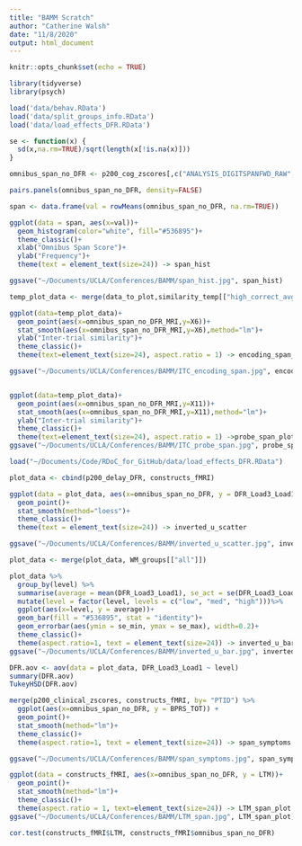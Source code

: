 ```yaml
---
title: "BAMM Scratch"
author: "Catherine Walsh"
date: "11/8/2020"
output: html_document
---
```


```r
knitr::opts_chunk$set(echo = TRUE)
```

```r

library(tidyverse)
library(psych)

load('data/behav.RData')
load('data/split_groups_info.RData')
load('data/load_effects_DFR.RData')

se <- function(x) {
  sd(x,na.rm=TRUE)/sqrt(length(x[!is.na(x)])) 
}

```

```r

omnibus_span_no_DFR <- p200_cog_zscores[,c("ANALYSIS_DIGITSPANFWD_RAW","WMS_SYMS_TOTSCORE","XLCD_K_MAX","XSCAP_MAX_CAPAC","ANALYSIS_DIGITSPANBKW_RAW","ANALYSIS_DIGITSPANSEQ_RAW","SCORING_LETNUMSEQ_RAW","WMS_SA_TOTSCORE","XAOS_PART_SCORE")]

pairs.panels(omnibus_span_no_DFR, density=FALSE)

span <- data.frame(val = rowMeans(omnibus_span_no_DFR, na.rm=TRUE))

ggplot(data = span, aes(x=val))+
  geom_histogram(color="white", fill="#536895")+
  theme_classic()+
  xlab("Omnibus Span Score")+
  ylab("Frequency")+
  theme(text = element_text(size=24)) -> span_hist

ggsave("~/Documents/UCLA/Conferences/BAMM/span_hist.jpg", span_hist)

```

```r

temp_plot_data <- merge(data_to_plot,similarity_temp[["high_correct_avg"]],by="PTID")

ggplot(data=temp_plot_data)+
  geom_point(aes(x=omnibus_span_no_DFR_MRI,y=X6))+
  stat_smooth(aes(x=omnibus_span_no_DFR_MRI,y=X6),method="lm")+
  ylab("Inter-trial similarity")+
  theme_classic()+
  theme(text=element_text(size=24), aspect.ratio = 1) -> encoding_span_plot

ggsave("~/Documents/UCLA/Conferences/BAMM/ITC_encoding_span.jpg", encoding_span_plot)


ggplot(data=temp_plot_data)+
  geom_point(aes(x=omnibus_span_no_DFR_MRI,y=X11))+
  stat_smooth(aes(x=omnibus_span_no_DFR_MRI,y=X11),method="lm")+
  ylab("Inter-trial similarity")+
  theme_classic()+
  theme(text=element_text(size=24), aspect.ratio = 1) ->probe_span_plot
ggsave("~/Documents/UCLA/Conferences/BAMM/ITC_probe_span.jpg", probe_span_plot)


```
```r

load("~/Documents/Code/RDoC_for_GitHub/data/load_effects_DFR.RData")

plot_data <- cbind(p200_delay_DFR, constructs_fMRI)

ggplot(data = plot_data, aes(x=omnibus_span_no_DFR, y = DFR_Load3_Load1))+
  geom_point()+
  stat_smooth(method="loess")+
  theme_classic()+
  theme(text = element_text(size=24)) -> inverted_u_scatter 

ggsave("~/Documents/UCLA/Conferences/BAMM/inverted_u_scatter.jpg", inverted_u_scatter)

plot_data <- merge(plot_data, WM_groups[["all"]])

plot_data %>% 
  group_by(level) %>% 
  summarise(average = mean(DFR_Load3_Load1), se_act = se(DFR_Load3_Load1), se_min = average-se_act, se_max = average+se_act) %>%
  mutate(level = factor(level, levels = c("low", "med", "high")))%>%
  ggplot(aes(x=level, y = average))+
  geom_bar(fill = "#536895", stat = "identity")+
  geom_errorbar(aes(ymin = se_min, ymax = se_max), width=0.2)+
  theme_classic()+
  theme(aspect.ratio=1, text = element_text(size=24)) -> inverted_u_bar
ggsave("~/Documents/UCLA/Conferences/BAMM/inverted_u_bar.jpg", inverted_u_bar)

DFR.aov <- aov(data = plot_data, DFR_Load3_Load1 ~ level)
summary(DFR.aov)
TukeyHSD(DFR.aov)
```

```r

merge(p200_clinical_zscores, constructs_fMRI, by= "PTID") %>% 
  ggplot(aes(x=omnibus_span_no_DFR, y = BPRS_TOT)) +
  geom_point()+
  stat_smooth(method="lm")+
  theme_classic()+
  theme(aspect.ratio=1, text = element_text(size=24)) -> span_symptoms

ggsave("~/Documents/UCLA/Conferences/BAMM/span_symptoms.jpg", span_symptoms)

ggplot(data = constructs_fMRI, aes(x=omnibus_span_no_DFR, y = LTM))+
  geom_point()+
  stat_smooth(method="lm")+
  theme_classic()+
  theme(aspect.ratio = 1, text=element_text(size=24)) -> LTM_span_plot
ggsave("~/Documents/UCLA/Conferences/BAMM/LTM_span.jpg", LTM_span_plot)

cor.test(constructs_fMRI$LTM, constructs_fMRI$omnibus_span_no_DFR)

```

